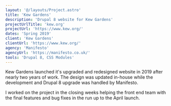 ```yaml
---
layout: '@/layouts/Project.astro'
title: 'Kew Gardens'
description: 'Drupal 8 website for Kew Gardens'
projectUrlTitle: 'kew.org'
projectUrl: 'https://www.kew.org/'
dates: 'Spring 2019'
client: 'Kew Gardens'
clientUrl: 'https://www.kew.org/'
agency: 'Manifesto'
agencyUrl: 'https://manifesto.co.uk/'
tools: 'Drupal 8, CSS Modules'
---
```


Kew Gardens launched it's upgraded and redesigned website in 2019 after nearly two years of work. The design was updated in-house while the development and Drupal 8 upgrade was handled by Manifesto.

I worked on the project in the closing weeks helping the front end team with the final features and bug fixes in the run up to the April launch.
